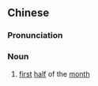 ==Chinese==
{{zh-forms|type=21}}

===Pronunciation===
{{zh-pron
|m=shàngbànyuè
|c=soeng6 bun3 jyut6
|cat=n
}}

===Noun===
{{zh-noun}}

# [[first]] [[half]] of the [[month]]